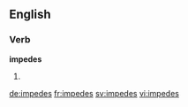 ==English==

===Verb===
'''impedes'''

# {{third-person singular of|impede}}

[[de:impedes]]
[[fr:impedes]]
[[sv:impedes]]
[[vi:impedes]]